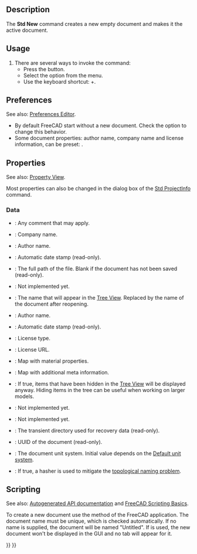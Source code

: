 <languages/>
<translate>

<!--T:7-->
{{Docnav
|
|[[Std_Open|Open]]
|[[Std_File_Menu|Std File Menu]]
|IconL=
|IconR=Std_Open.svg
|IconC=Freecad.svg
}}

<!--T:1-->
{{GuiCommand
|Name=Std New
|MenuLocation=File → New Document
|Workbenches=All
|Shortcut={{KEY|Ctrl}}+{{KEY|N}}
|SeeAlso=[[Std_Open|Std Open]], [[Std_Import|Std Import]]
}}

==Description== <!--T:2-->

<!--T:8-->
The '''Std New''' command creates a new empty document and makes it the active document.

==Usage== <!--T:4-->

<!--T:9-->
# There are several ways to invoke the command:
#* Press the {{Button|[[Image:Std_New.svg|16px]] [[Std_New|New Document]]}} button.
#* Select the {{MenuCommand|File → [[Image:Std_New.svg|16px]] New Document}} option from the menu.
#* Use the keyboard shortcut: {{KEY|Ctrl}}+{{KEY|N}}.

==Preferences== <!--T:10-->

<!--T:19-->
See also: [[Preferences_Editor|Preferences Editor]].

<!--T:11-->
* By default FreeCAD start without a new document. Check the {{MenuCommand|Edit → Preferences → General → Document → Create new document at start up}} option to change this behavior.
* Some document properties: author name, company name and license information, can be preset: {{MenuCommand|Edit → Preferences → General → Document → Authoring and License}}.

==Properties== <!--T:12-->

<!--T:22-->
See also: [[Property_View|Property View]].

<!--T:13-->
Most properties can also be changed in the dialog box of the [[Std_ProjectInfo|Std ProjectInfo]] command.

===Data=== <!--T:20-->

<!--T:21-->
{{TitleProperty|Base}}

<!--T:14-->
* {{PropertyData|Comment|String}}: Any comment that may apply.
* {{PropertyData|Company|String}}: Company name.
* {{PropertyData|Created By|String}}: Author name.
* {{PropertyData|Creation Date|String}}: Automatic date stamp (read-only).
* {{PropertyData|File Name|String}}: The full path of the file. Blank if the document has not been saved (read-only).
* {{PropertyData|Id|String}}: Not implemented yet.
* {{PropertyData|Label|String}}: The name that will appear in the [[Tree_View|Tree View]]. Replaced by the name of the document after reopening.
* {{PropertyData|Last Modified By|String}}: Author name.
* {{PropertyData|Last Modified Date|String}}: Automatic date stamp (read-only).
* {{PropertyData|License|String}}: License type.
* {{PropertyData|License URL|String}}: License URL.
* {{PropertyData|Material|Map|Hidden}}: Map with material properties.
* {{PropertyData|Meta|Map|Hidden}}: Map with additional meta information.
* {{PropertyData|Show Hidden|Bool}}: If true, items that have been hidden in the [[Tree_View|Tree View]] will be displayed anyway. Hiding items in the tree can be useful when working on larger models.
* {{PropertyData|Tip|Link}}: Not implemented yet.
* {{PropertyData|Tip Name|String}}: Not implemented yet.
* {{PropertyData|Transient Dir|String}}: The transient directory used for recovery data (read-only).
* {{PropertyData|Uid|UUID|Hidden}}: UUID of the document (read-only).
* {{PropertyData|Unit System|Enumeration}}: The document unit system. Initial value depends on the [[Preferences_Editor#General_2|Default unit system]]. {{Version|1.0}}
* {{PropertyData|Use Hasher|Bool}}: If true, a hasher is used to mitigate the [[Topological_naming_problem|topological naming problem]]. {{Version|1.0}}

==Scripting== <!--T:15-->

<!--T:16-->
See also: [https://freecad.github.io/SourceDoc/ Autogenerated API documentation] and [[FreeCAD_Scripting_Basics|FreeCAD Scripting Basics]].

<!--T:17-->
To create a new document use the {{incode|newDocument([name], [hidden<nowiki>=</nowiki>False])}} method of the FreeCAD application. The document name must be unique, which is checked automatically. If no name is supplied, the document will be named "Untitled". If {{incode|hidden<nowiki>=</nowiki>True}} is used, the new document won't be displayed in the GUI and no tab will appear for it.

</translate>
{{Code|code=
import FreeCAD
from pathlib import Path

# The folder and filename we will use:
fld = 'D:/testfiles/'
fnm = fld + 'test.FCStd'

# Make sure fld exists:
Path(fld).mkdir(parents=True, exist_ok=True)

doc = FreeCAD.newDocument()
doc.saveAs(fnm)

FreeCAD.closeDocument(doc.Name)

doc = FreeCAD.open(fnm)
doc.save()

FreeCAD.closeDocument(doc.Name)
}}
<translate>


<!--T:18-->
{{Docnav
|
|[[Std_Open|Open]]
|[[Std_File_Menu|Std File Menu]]
|IconL=
|IconR=Std_Open.svg
|IconC=Freecad.svg
}}

</translate>
{{Std_Base_navi{{#translation:}}}}
{{Userdocnavi{{#translation:}}}}